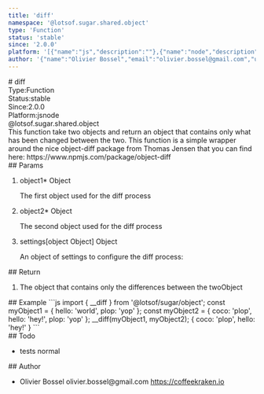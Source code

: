 ```yaml
---
title: 'diff'
namespace: '@lotsof.sugar.shared.object'
type: 'Function'
status: 'stable'
since: '2.0.0'
platform: '[{"name":"js","description":""},{"name":"node","description":""}]'
author: '{"name":"Olivier Bossel","email":"olivier.bossel@gmail.com","url":"https://coffeekraken.io"}'
---
```

<div class="docmap-mdx">
# diff
<div class="_metas">
<div class="_type"><span class="_type-label">Type:</span><span class="_type-value">Function</span></div>
<div class="_status"><span class="_status-label">Status:</span><span class="_status-value -stable">stable</span></div>
<div class="_since"><span class="_since-label">Since:</span><span class="_since-value">2.0.0</span></div>
<div class="_platform"><span class="_platform-label">Platform:</span><span class="_platform-value -js">js</span><span class="_platform-value -node">node</span></div>
</div>
<div class="_namespace">@lotsof.sugar.shared.object</div>
<div class="_description">
This function take two objects and return an object that contains only what has been changed between the two.
This function is a simple wrapper around the nice object-diff package from Thomas Jensen that you can find here: https://www.npmjs.com/package/object-diff
</div>
<div class="_params">
## Params
<ol class="_list">
<li class="_item">
<span class="_name">object1<span class="_required">*</span></span><span class="_default"></span> <span class="_type">Object</span>
<p class="_description">The first object used for the diff process</p>
</li>
<li class="_item">
<span class="_name">object2<span class="_required">*</span></span><span class="_default"></span> <span class="_type">Object</span>
<p class="_description">The second object used for the diff process</p>
</li>
<li class="_item">
<span class="_name">settings</span><span class="_default">&lsqb;object Object&rsqb;</span> <span class="_type">Object</span>
<p class="_description">An object of settings to configure the diff process&colon;</p>
</li>
</ol>
</div>
<div class="_return">
## Return
<ol class="_list">
<li class="_item">
<span class="_description">The object that contains only the differences between the two</span><span class="_default"></span><span class="_type">Object</span>
</li>
</ol>
</div>
<div class="_examples">
## Example
```js
import { __diff } from '@lotsof/sugar/object';
const myObject1 = {
   hello: 'world',
   plop: 'yop'
};
const myObject2 = {
   coco: 'plop',
   hello: 'hey!',
   plop: 'yop'
};
__diff(myObject1, myObject2);
{
   coco: 'plop',
   hello: 'hey!'
}
```
</div>
<div class="_todo">
## Todo
<ul class="_list">
<li class="_item">
<span class="_description">tests</span>
<span class="_priority -normal">normal</span>
</li>
</ul>
</div>
<div class="_author">
## Author
<ul class="_list">
<li class="_item">
<span class="_name">Olivier Bossel</span>
<span class="_email">olivier.bossel@gmail.com</span>
<a href="https://coffeekraken.io" target="_blank" class="_url">https://coffeekraken.io</a>
</li>
</ul>
</div>
</div>